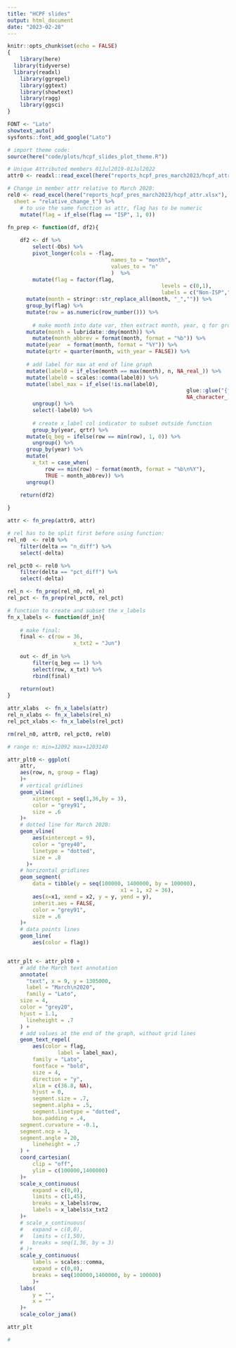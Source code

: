 ```yaml
---
title: "HCPF slides"
output: html_document
date: "2023-02-28"
---
```


```r
knitr::opts_chunk$set(echo = FALSE)
{
	library(here)
  library(tidyverse) 
  library(readxl)
	library(ggrepel)
	library(ggtext)
	library(showtext)
	library(ragg)
	library(ggsci)
}

FONT <- "Lato"
showtext_auto()
sysfonts::font_add_google("Lato")

# import theme code: 
source(here("code/plots/hcpf_slides_plot_theme.R"))

```  

```r

# Unique Attributed members 01Jul2019-01Jul2022
attr0 <- readxl::read_excel(here("reports_hcpf_pres_march2023/hcpf_attr.xlsx"))

# Change in member attr relative to March 2020: 
rel0 <- read_excel(here("reports_hcpf_pres_march2023/hcpf_attr.xlsx"), 
  sheet = "relative_change_t") %>% 
	# to use the same function as attr, flag has to be numeric
	mutate(flag = if_else(flag == "ISP", 1, 0))
```


```r

fn_prep <- function(df, df2){
	
	df2 <- df %>% 
		select(-Obs) %>% 
		pivot_longer(cols = -flag,
								 names_to = "month",
								 values_to = "n"
								 )  %>% 
		mutate(flag = factor(flag,
												 levels = c(0,1),
												 labels = c("Non-ISP","ISP"))) %>% 
	  mutate(month = stringr::str_replace_all(month, "_","")) %>% 
	  group_by(flag) %>% 
	  mutate(row = as.numeric(row_number())) %>% 
		
		# make month into date var, then extract month, year, q for grouping
	  mutate(month = lubridate::dmy(month)) %>% 
		mutate(month_abbrev = format(month, format = "%b")) %>% 
	  mutate(year  = format(month, format = "%Y")) %>% 
	  mutate(qrtr = quarter(month, with_year = FALSE)) %>% 
		
	  # add label for max at end of line graph 
	  mutate(label0 = if_else(month == max(month), n, NA_real_)) %>% 
	  mutate(label0 = scales::comma(label0)) %>% 
	  mutate(label_max = if_else(!is.na(label0), 
	  													 glue::glue("{flag}\n(n={label0})"),
	  													 NA_character_)) %>% 
		ungroup() %>% 
		select(-label0) %>% 
		
		# create x_label col indicator to subset outside function
		group_by(year, qrtr) %>% 
	  mutate(q_beg = ifelse(row == min(row), 1, 0)) %>%
		ungroup() %>% 
	  group_by(year) %>% 
	  mutate(
	  	x_txt = case_when(
	  		row == min(row) ~ format(month, format = "%b\n%Y"),
	  		TRUE ~ month_abbrev)) %>% 
	  ungroup() 
	
	return(df2)

}

attr <- fn_prep(attr0, attr)

# rel has to be split first before using function: 
rel_n0  <- rel0 %>% 
	filter(delta == "n_diff") %>%
	select(-delta) 

rel_pct0 <- rel0 %>% 
	filter(delta == "pct_diff") %>%
	select(-delta) 

rel_n <- fn_prep(rel_n0, rel_n)
rel_pct <- fn_prep(rel_pct0, rel_pct)

# function to create and subset the x_labels
fn_x_labels <- function(df_in){
	
	# make final: 
	final <- c(row = 36,
					 x_txt2 = "Jun")
	
	out <- df_in %>% 
		filter(q_beg == 1) %>% 
		select(row, x_txt) %>% 
		rbind(final)
	
	return(out)
}

attr_xlabs  <- fn_x_labels(attr)
rel_n_xlabs <- fn_x_labels(rel_n)
rel_pct_xlabs <- fn_x_labels(rel_pct)

rm(rel_n0, attr0, rel_pct0, rel0)

```  

```r
# range n: min=12092 max=1203140  

attr_plt0 <- ggplot(
	attr,
	aes(row, n, group = flag)
	)+
	# vertical gridlines
	geom_vline(
		xintercept = seq(1,36,by = 3),
		color = "grey91",
		size = .6
	)+
	# dotted line for March 2020: 
	geom_vline(
		aes(xintercept = 9),
		color = "grey40",
		linetype = "dotted",
		size = .8
	  )+
	# horizontal gridlines
	geom_segment(
		data = tibble(y = seq(100000, 1400000, by = 100000), 
									x1 = 1, x2 = 36),
		aes(x=x1, xend = x2, y = y, yend = y),
		inherit.aes = FALSE,
		color = "grey91",
		size = .6
	)+
	# data points lines
	geom_line(
		aes(color = flag))


attr_plt <- attr_plt0 + 
	# add the March text annotation 
	annotate(
	  "text", x = 9, y = 1305000,
	  label = "March\n2020",
	  family = "Lato",
  	size = 4,
  	color = "grey20",
  	hjust = 1.1,
	  lineheight = .7
  	) + 
	# add values at the end of the graph, without grid lines
	geom_text_repel(
		aes(color = flag,
				label = label_max),
		family = "Lato",
		fontface = "bold",
		size = 4,
		direction = "y",
		xlim = c(36.8, NA),
		hjust = 0,
		segment.size = .7,
		segment.alpha = .5, 
		segment.linetype = "dotted",
		box.padding = .4,
    segment.curvature = -0.1,
    segment.ncp = 3,
    segment.angle = 20,
		lineheight = .7
	) + 
	coord_cartesian(
		clip = "off",
		ylim = c(100000,1400000)
	)+
	scale_x_continuous(
		expand = c(0,0),
		limits = c(1,45),
		breaks = x_labels$row,
		labels = x_labels$x_txt2
	)+
	# scale_x_continuous(
	# 	expand = c(0,0),
	# 	limits = c(1,50),
	# 	breaks = seq(1,36, by = 3)
	# )+
	scale_y_continuous(
		labels = scales::comma,
		expand = c(0,0),
		breaks = seq(100000,1400000, by = 100000)
		)+
	labs(
		y = "",
		x = ""
	)+
	scale_color_jama()

attr_plt

```  

```r

#
```

